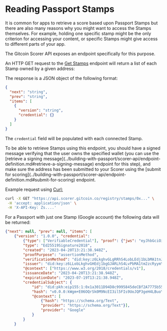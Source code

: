 
# Reading Passport Stamps

It is common for apps to retrieve a score based upon Passport Stamps but there are also many reasons why you might want to access the Stamps themselves. For example, holding one specific stamp might be the only criterion for accessing your content, or specific Stamps might give access to different parts of your app.

The Gitcoin Scorer API exposes an endpoint specifically for this purpose.

An HTTP GET request to the [Get Stamps](../building-with-passport/scorer-api/endpoint-definition.md#get-stamps) endpoint will return a list of each Stamp owned by a given address:

The response is a JSON object of the following format:

```json
{
  "next": "string",
  "prev": "string",
  "items": [
    {
      "version": "string",
      "credential": {}
    }
  ]
}
```

The `credential` field will be populated with each connected Stamp.

<Callout type="info">
To be able to retrieve Stamps using this endpoint, you should have a signed message verifying that the user owns the specified wallet (you can use the [retrieve a signing message](../building-with-passport/scorer-api/endpoint-definition.md#retrieve-a-signing-message) endpoint for this step), and make sure the address has been submitted to your Scorer using the [submit for scoring](../building-with-passport/scorer-api/endpoint-definition.md#submit-for-scoring) endpoint.&#x20;
</Callout>


Example request using [Curl:](https://curl.se)

```bash filename="Sample request" copy
curl -X GET "https://api.scorer.gitcoin.co/registry/stamps/0x..." \
 -H 'accept: application/json' \
 -H 'X-API-Key: Zs....'
```

For a Passport with just one Stamp (Google account) the following data will be returned:

```json filename="Sample response"
{"next": null, "prev": null, "items": [
    {"version": "1.0.0", "credential": 
        {"type": ["VerifiableCredential"], "proof": {"jws": "eyJhbGciOiJFZERTQSIsImNyaXQiOlsiYjY0Il0sImI2NCI6ZmFsc2V9..sgcMRAONRMogvfaP_MOzy7TfTgmMPiXcErIsIKap-nPnOuTGNSkhGDtxWFl4Mp6uuYnecRDkmxBmS5iDNCMGDA", 
        "type": "Ed25519Signature2018", 
        "created": "2023-04-20T13:21:38.948Z", 
        "proofPurpose": "assertionMethod", 
        "verificationMethod": "did:key:z6LkghvGLgRRhS4LobLEdj1bLbMA1tnJJJAvzcPyqm#z6MkgYU5LChvHHLobLEdj1bgRLhS4LPGJAvbMA1tn2zcRyqmYU5LC"}, 
        "issuer": "did:key:z6LLobLkghvGHEdj1bgGJARLhS4LvPbMA1tm2zcRyymYU55M", 
        "@context": ["https://www.w3.org/2018/credentials/v1"], 
        "issuanceDate": "2023-04-20T13:21:38.948Z", 
        "expirationDate": "2023-07-19T13:21:38.948Z", 
        "credentialSubject": {
            "id": "did:pkh:eip155:1:0x1a3011D94D8c9995845deCBf2A7775b559G3aee7", 
            "hash": "v0.0.0:kWgm+E06OQrSk0M9NcEI3il5FIs9UoJQP3geH4LBuoY=", 
            "@context": [
                {"hash": "https://schema.org/Text", 
                "provider": "https://schema.org/Text"}], 
                "provider": "Google"
            }
        }
    } 
```
